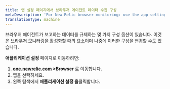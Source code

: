 ```yaml
---
title: 앱 설정 페이지에서 브라우저 에이전트 데이터 수집 구성
metaDescription: 'For New Relic browser monitoring: use the app settings page to configure the agent type and deployment method.'
translationType: machine
---
```


브라우저 에이전트가 보고하는 데이터를 규제하는 몇 가지 구성 옵션이 있습니다. 이것은 [브라우저 모니터링을 활성화할](/docs/browser/browser-monitoring/installation/install-browser-monitoring-agent) 때의 요소이며 나중에 이러한 구성을 변경할 수도 있습니다.

**애플리케이션 설정** 페이지로 이동하려면:

1. **[one.newrelic.com](https://one.newrelic.com/all-capabilities) >Browser** 로 이동합니다.
2. 앱을 선택하세요.
3. 왼쪽 탐색에서 **애플리케이션 설정 을**클릭합니다.